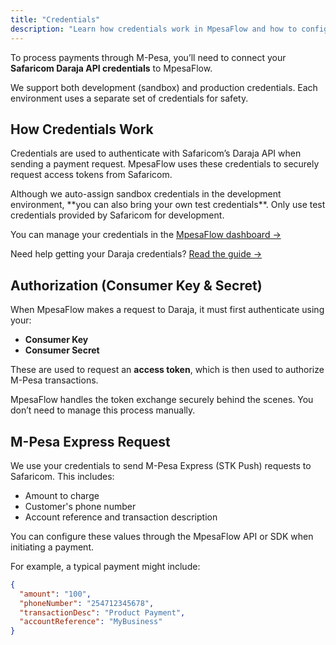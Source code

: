 ```yaml
---
title: "Credentials"
description: "Learn how credentials work in MpesaFlow and how to configure them correctly."
---
```


To process payments through M-Pesa, you’ll need to connect your **Safaricom Daraja API credentials** to MpesaFlow.

We support both development (sandbox) and production credentials. Each environment uses a separate set of credentials for safety.

## How Credentials Work

Credentials are used to authenticate with Safaricom’s Daraja API when sending a payment request. MpesaFlow uses these credentials to securely request access tokens from Safaricom.

<Warning>
Although we auto-assign sandbox credentials in the development environment, **you can also bring your own test credentials**. Only use test credentials provided by Safaricom for development.
</Warning>

You can manage your credentials in the [MpesaFlow dashboard →](https://app.mpesaflow.com/credentials)

Need help getting your Daraja credentials? [Read the guide →](/docs/getting-credentials)


## Authorization (Consumer Key & Secret)

When MpesaFlow makes a request to Daraja, it must first authenticate using your:

- **Consumer Key**
- **Consumer Secret**

These are used to request an **access token**, which is then used to authorize M-Pesa transactions.

MpesaFlow handles the token exchange securely behind the scenes. You don’t need to manage this process manually.


## M-Pesa Express Request

We use your credentials to send M-Pesa Express (STK Push) requests to Safaricom. This includes:

- Amount to charge
- Customer's phone number
- Account reference and transaction description

You can configure these values through the MpesaFlow API or SDK when initiating a payment.

For example, a typical payment might include:

```json
{
  "amount": "100",
  "phoneNumber": "254712345678",
  "transactionDesc": "Product Payment",
  "accountReference": "MyBusiness"
}
